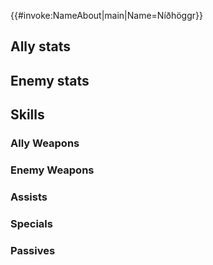 {{#invoke:NameAbout|main|Name=Níðhöggr}}{{HeroPage Tabs}}
{{Hero Infobox
|Name=Níðhöggr
|Title=Quieting Dose
|Origin=Fire Emblem Heroes
|Person=Níðhöggr
|Gender=F
|WeaponType=Red Beast
|MoveType=Armored
|MythicEffect=Astra
|MythicEffect2=Raiding Party Bonus
|BoostHP=5
|BoostRes=5
|actorEN=Anjali Kunapaneni
|actorJP=豊崎愛生
|artist=コザキユースケ
|additionDate=2024-03-15
|releaseDate=November 29, 2024
|Properties=mythic,tiara
|description=A member of Yggdrasill's Healing Hands who prefers to remain intoxicated in order to keep her true feelings from coming to the surface.
|cv1=0
|cv2=800300
|TagID=ニーズヘッグ
|InternalID=1173
|EnemyInternalID=105
}}
==Ally stats==
{{Stats Page|noheader=1
|Lv1HP=22|Lv1ATK=16|Lv1SPD=4|Lv1DEF=9|Lv1RES=10
|GRHP=65|GRATK=75|GRSPD=30|GRDEF=90|GRRES=75
}}
==Enemy stats==
{{Stats Page/Enemy|noheader=1
|Lv1HP=22|Lv1ATK=17|Lv1SPD=4|Lv1DEF=8|Lv1RES=9
|GRHP=60|GRATK=70|GRSPD=30|GRDEF=90|GRRES=75
}}
==Skills==
===Ally Weapons===
{{Weapons Table
|weapon1=Whelp (Armored)
|weapon1Default=1
|weapon1Unlock=1
|weapon2=Yearling (Arm.)
|weapon2Default=2
|weapon2Unlock=2
|weapon3=Adult (Armored)
|weapon3Default=4
|weapon3Unlock=3
|weapon4=Enticing Dose
|weapon4Default=5
|weapon4Unlock=5
}}
===Enemy Weapons===
{{Weapons Table/enemy
|weapon4=Dosing Fang
}}

===Assists===
{{Assists Table}}
===Specials===
{{Specials Table
|special1=Glowing Ember
|special1Default=4
|special1Unlock=3
|special2=Ignis
|special2Unlock=4
|special3=Sturdy Beast
|special3Unlock=5
}}
===Passives===
{{Passives Table
|passiveA1=Divine Toxin
|passiveA1Unlock=5
|passiveB1=Slick Fighter 1
|passiveB2=Slick Fighter 2
|passiveB3=Slick Fighter 3
|passiveB4=Slick Fighter 4
|passiveB1Unlock=2
|passiveB2Unlock=3
|passiveB3Unlock=4
|passiveB4Unlock=5
|passiveC1=A/D Far Save 1
|passiveC2=A/D Far Save 2
|passiveC3=A/D Far Save 3
|passiveC4=A/D Twin F Save
|passiveC1Unlock=2
|passiveC2Unlock=3
|passiveC3Unlock=4
|passiveC4Unlock=5
}}
{{Heroes Navbox}}
{{Enemies Navbox}}